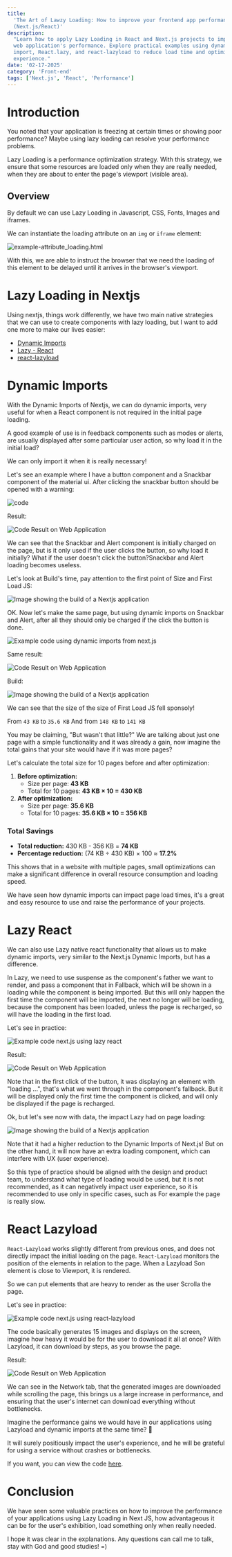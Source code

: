 ```yaml
---
title:
  'The Art of Lawzy Loading: How to improve your frontend app performance.
  (Next.js/React)'
description:
  "Learn how to apply Lazy Loading in React and Next.js projects to improve your
  web application's performance. Explore practical examples using dynamic
  import, React.lazy, and react-lazyload to reduce load time and optimize user
  experience."
date: '02-17-2025'
category: 'Front-end'
tags: ['Next.js', 'React', 'Performance']
---
```


# Introduction

You noted that your application is freezing at certain times or showing poor
performance? Maybe using lazy loading can resolve your performance problems.

Lazy Loading is a performance optimization strategy. With this strategy, we
ensure that some resources are loaded only when they are really needed, when
they are about to enter the page's viewport (visible area).

## Overview

By default we can use Lazy Loading in Javascript, CSS, Fonts, Images and
iframes.

We can instantiate the loading attribute on an `img` or `iframe` element:

![example-attribute_loading.html](https://dev-to-uploads.s3.amazonaws.com/uploads/articles/71u1kqx5sncswurvi1uo.png)

With this, we are able to instruct the browser that we need the loading of this
element to be delayed until it arrives in the browser's viewport.

# Lazy Loading in Nextjs

Using nextjs, things work differently, we have two main native strategies that
we can use to create components with lazy loading, but I want to add one more to
make our lives easier:

- [Dynamic Imports](https://nextjs.org/docs/pages/building-your-application/optimizing/lazy-loading#nextdynamic)
- [Lazy - React](https://react.dev/reference/react/lazy)
- [react-lazyload](https://www.npmjs.com/package/react-lazy-load)

# Dynamic Imports

With the Dynamic Imports of Nextjs, we can do dynamic imports, very useful for
when a React component is not required in the initial page loading.

A good example of use is in feedback components such as modes or alerts, are
usually displayed after some particular user action, so why load it in the
initial load?

We can only import it when it is really necessary!

Let's see an example where I have a button component and a Snackbar component of
the material ui. After clicking the snackbar button should be opened with a
warning:

![code](https://dev-to-uploads.s3.amazonaws.com/uploads/articles/mny2gzxqeek3itovxdr4.png)

Result:

![Code Result on Web Application](https://dev-to-uploads.s3.amazonaws.com/uploads/articles/vgf51ji9vr6fj00w6qyc.gif)

We can see that the Snackbar and Alert component is initially charged on the
page, but is it only used if the user clicks the button, so why load it
initially? What if the user doesn't click the button?Snackbar and Alert loading
becomes useless.

Let's look at Build's time, pay attention to the first point of Size and First
Load JS:

![Image showing the build of a Nextjs application](https://dev-to-uploads.s3.amazonaws.com/uploads/articles/uwhnnhg46rn2thj1xnqj.png)

OK. Now let's make the same page, but using dynamic imports on Snackbar and
Alert, after all they should only be charged if the click the button is done.

![Example code using dynamic imports from next.js](https://dev-to-uploads.s3.amazonaws.com/uploads/articles/q73g9cu49o3ujejs22xp.png)

Same result:

![Code Result on Web Application](https://dev-to-uploads.s3.amazonaws.com/uploads/articles/3jee9bnacpc9idqfm01l.gif)

Build:

![Image showing the build of a Nextjs application](https://dev-to-uploads.s3.amazonaws.com/uploads/articles/6kn8w0dslvp44uq6hayl.png)

We can see that the size of the size of First Load JS fell sponsoly!

From `43 KB` to `35.6 KB` And from `148 KB` to `141 KB`

You may be claiming, "But wasn't that little?" We are talking about just one
page with a simple functionality and it was already a gain, now imagine the
total gains that your site would have if it was more pages?

Let's calculate the total size for 10 pages before and after optimization:

1. **Before optimization:**
   - Size per page: **43 KB**
   - Total for 10 pages: **43 KB × 10 = 430 KB**
2. **After optimization:**
   - Size per page: **35.6 KB**
   - Total for 10 pages: **35.6 KB × 10 = 356 KB**

### **Total Savings**

- **Total reduction:** 430 KB - 356 KB = **74 KB**
- **Percentage reduction:** (74 KB ÷ 430 KB) × 100 ≈ **17.2%**

This shows that in a website with multiple pages, small optimizations can make a
significant difference in overall resource consumption and loading speed.

We have seen how dynamic imports can impact page load times, it's a great and
easy resource to use and raise the performance of your projects.

# Lazy React

We can also use Lazy native react functionality that allows us to make dynamic
imports, very similar to the Next.js Dynamic Imports, but has a difference.

In Lazy, we need to use suspense as the component's father we want to render,
and pass a component that in Fallback, which will be shown in a loading while
the component is being imported. But this will only happen the first time the
component will be imported, the next no longer will be loading, because the
component has been loaded, unless the page is recharged, so will have the
loading in the first load.

Let's see in practice:

![Example code next.js using lazy react](https://dev-to-uploads.s3.amazonaws.com/uploads/articles/dyi8m0yt6lje5cev6dv7.png)

Result:

![Code Result on Web Application](https://dev-to-uploads.s3.amazonaws.com/uploads/articles/udehn5nfq9kxtq055yf4.gif)

Note that in the first click of the button, it was displaying an element with
"loading ...", that's what we went through in the component's fallback. But it
will be displayed only the first time the component is clicked, and will only be
displayed if the page is recharged.

Ok, but let's see now with data, the impact Lazy had on page loading:

![Image showing the build of a Nextjs application](https://dev-to-uploads.s3.amazonaws.com/uploads/articles/vmrqapbfiaibdpk23t6e.png)

Note that it had a higher reduction to the Dynamic Imports of Next.js! But on
the other hand, it will now have an extra loading component, which can interfere
with UX (user experience).

So this type of practice should be aligned with the design and product team, to
understand what type of loading would be used, but it is not recommended, as it
can negatively impact user experience, so it is recommended to use only in
specific cases, such as For example the page is really slow.

# React Lazyload

`React-Lazyload` works slightly different from previous ones, and does not
directly impact the initial loading on the page. `React-Lazyload` monitors the
position of the elements in relation to the page. When a Lazyload Son element is
close to Viewport, it is rendered.

So we can put elements that are heavy to render as the user Scrolla the page.

Let's see in practice:

![Example code next.js using react-lazyload](https://dev-to-uploads.s3.amazonaws.com/uploads/articles/sbeoxao9npd352j2anyz.png)

The code basically generates 15 images and displays on the screen, imagine how
heavy it would be for the user to download it all at once? With Lazyload, it can
download by steps, as you browse the page.

Result:

![Code Result on Web Application](https://dev-to-uploads.s3.amazonaws.com/uploads/articles/xmex10qd2o3008sh9lw0.gif)

We can see in the Network tab, that the generated images are downloaded while
scrolling the page, this brings us a large increase in performance, and ensuring
that the user's internet can download everything without bottlenecks.

Imagine the performance gains we would have in our applications using Lazyload
and dynamic imports at the same time? 🤯

It will surely positiously impact the user's experience, and he will be grateful
for using a service without crashes or bottlenecks.

If you want, you can view the code
[here](https://codesandbox.io/p/sandbox/q44yzd).

# Conclusion

We have seen some valuable practices on how to improve the performance of your
applications using Lazy Loading in Next JS, how advantageous it can be for the
user's exhibition, load something only when really needed.

I hope it was clear in the explanations. Any questions can call me to talk, stay
with God and good studies! =)

